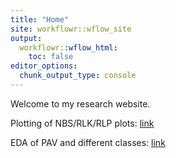 ```yaml
---
title: "Home"
site: workflowr::wflow_site
output:
  workflowr::wflow_html:
    toc: false
editor_options:
  chunk_output_type: console
---
```


Welcome to my research website.

Plotting of NBS/RLK/RLP plots: [link](first-analysis.html)

EDA of PAV and different classes: [link](eda.html)
